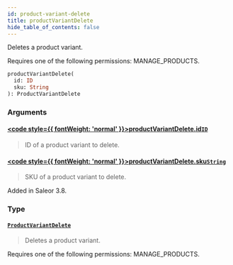 ```yaml
---
id: product-variant-delete
title: productVariantDelete
hide_table_of_contents: false
---
```








Deletes a product variant. 

Requires one of the following permissions: MANAGE_PRODUCTS.

```graphql
productVariantDelete(
  id: ID
  sku: String
): ProductVariantDelete
```


### Arguments

#### [<code style={{ fontWeight: 'normal' }}>productVariantDelete.<b>id</b></code>](#)<Bullet />[`ID`](../../../developer/api-reference/scalars/id) <Badge class="secondary" text="scalar"/>
> ID of a product variant to delete.
> 

#### [<code style={{ fontWeight: 'normal' }}>productVariantDelete.<b>sku</b></code>](#)<Bullet />[`String`](../../../developer/api-reference/scalars/string) <Badge class="secondary" text="scalar"/>
> SKU of a product variant to delete.

Added in Saleor 3.8.
> 

### Type

#### [`ProductVariantDelete`](../../../developer/api-reference/objects/product-variant-delete) <Badge class="secondary" text="object"/>
> Deletes a product variant. 

Requires one of the following permissions: MANAGE_PRODUCTS.
> 





